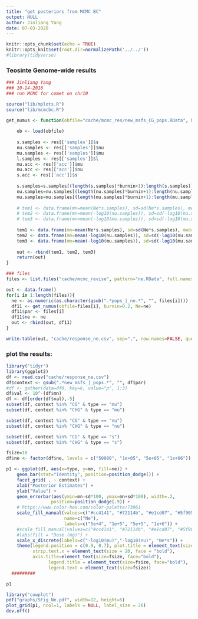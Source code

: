 ```yaml
---
title: "get posteriors from MCMC BC"
output: NULL
author: Jinliang Yang
date: 07-03-2020
---
```



```r
knitr::opts_chunk$set(echo = TRUE) 
knitr::opts_knit$set(root.dir=normalizePath('../../')) 
#library(tidyverse)
```


### Teosinte Genome-wide results

```r
### Jinliang Yang
### 10-14-2016
### run MCMC for comet on chr10

source("lib/mplots.R")
source("lib/mcmcbc.R")

get_numus <- function(obfile="cache/mcmc_res/new_msfs_CG_pops.RData", burnin=0.2, Ne=150000){
    
    ob <- load(obfile)
    
    s.samples <- res[['samples']]$s
    nu.samples <- res[['samples']]$nu
    mu.samples <- res[['samples']]$mu
    l.samples <- res[['samples']]$l
    mu.acc <- res[['acc']]$mu
    nu.acc <- res[['acc']]$nu
    s.acc <- res[['acc']]$s
    
    s.samples=s.samples[(length(s.samples)*burnin+1):length(s.samples)]
    nu.samples=nu.samples[(length(nu.samples)*burnin+1):length(nu.samples)]
    mu.samples=mu.samples[(length(mu.samples)*burnin+1):length(mu.samples)]
    
    # tem1 <- data.frame(mn=mean(Ne*s.samples), sd=sd(Ne*s.samples), med=median(Ne*s.samples), type="s")
    # tem2 <- data.frame(mn=mean(-log10(nu.samples)), sd=sd(-log10(nu.samples)), med=median(-log10(nu.samples)), type="nu")
    # tem3 <- data.frame(mn=mean(-log10(mu.samples)), sd=sd(-log10(mu.samples)), med=median(-log10(mu.samples)), type="mu")
    
    tem1 <- data.frame(mn=mean(Ne*s.samples), sd=sd(Ne*s.samples), med=median(Ne*s.samples), type="s")
    tem2 <- data.frame(mn=mean(-log10(nu.samples)), sd=sd(-log10(nu.samples)), med=median(-log10(nu.samples)), type="nu")
    tem3 <- data.frame(mn=mean(-log10(mu.samples)), sd=sd(-log10(mu.samples)), med=median(-log10(mu.samples)), type="mu")
    
    out <- rbind(tem1, tem2, tem3)
    return(out)
}

### files
files <- list.files("cache/mcmc_revise", pattern="ne.RData", full.names = T)

out <- data.frame()
for(i in 1:length(files)){
  ne <- as.numeric(as.character(gsub(".*pops_|_ne.*", "", files[i])))
  df11 <- get_numus(obfile=files[i], burnin=0.2, Ne=ne)
  df11$par <- files[i]
  df11$ne <- ne
  out <- rbind(out, df11)
}

write.table(out, "cache/response_ne.csv", sep=",", row.names=FALSE, quote=FALSE)

```


### plot the results:


```r
library("tidyr")
library(ggplot2)
df <- read.csv("cache/response_ne.csv")
df$context <- gsub(".*new_msfs_|_pops.*", "", df$par)
#df <- gather(data=df0, key=k, value="p", 1:3)
df$val <- 10^-(df$mn)
df <- df[order(df$val),-5]
subset(df, context %in% "CG" & type == "mu")
subset(df, context %in% "CHG" & type == "mu")

subset(df, context %in% "CG" & type == "nu")
subset(df, context %in% "CHG" & type == "nu")

subset(df, context %in% "CG" & type == "s")
subset(df, context %in% "CHG" & type == "s")
```

```r
fsize=18
df$ne <- factor(df$ne, levels = c("50000", "1e+05", "5e+05", "1e+06"))

p1 <- ggplot(df, aes(x=type, y=mn, fill=ne)) +
    geom_bar(stat="identity", position=position_dodge()) +
    facet_grid( . ~ context) +
    xlab("Posterior Estimates") +
    ylab("Value") +
    geom_errorbar(aes(ymin=mn-sd*100, ymax=mn+sd*100), width=.2,
                 position=position_dodge(.9)) +
    # https://www.color-hex.com/color-palette/73961
    scale_fill_manual(values=c("#cc4141", "#72114b", "#e1cd07", "#5f9057"),
                      name=c("Ne"),
                      labels=c("5e+4", "1e+5", "5e+5", "1e+6")) +
    #scale_fill_manual(values=c("#cc4141", "#72114b", "#e1cd07", "#5f9057", "#114c63")) +
    #labs(fill = "Dose (mg)") +
    scale_x_discrete(labels=c("-log10(mu)","-log10(nu)", "Ne*s")) +
    theme(legend.position = c(0.9, 0.7), plot.title = element_text(size=20), axis.text=element_text(size=15),
          strip.text.x = element_text(size = 20, face = "bold"),
          axis.title=element_text(size=fsize, face="bold"),
                legend.title = element_text(size=fsize, face="bold"),
                legend.text = element_text(size=fsize))
  #########

p1

```




```r
library("cowplot")
pdf("graphs/SFig_Ne.pdf", width=12, height=5)
plot_grid(p1, ncol=1, labels = NULL, label_size = 26)
dev.off()
```



